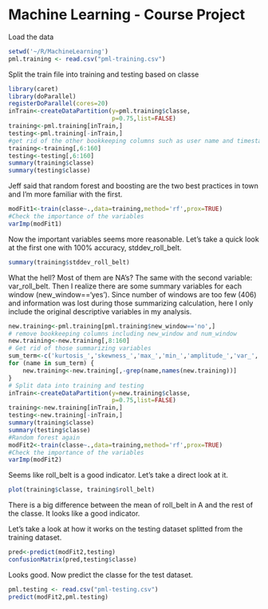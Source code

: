 Machine Learning - Course Project
========================================================
Load the data

```r
setwd('~/R/MachineLearning')
pml.training <- read.csv("pml-training.csv")
```

Split the train file into training and testing based on classe

```r
library(caret)
library(doParallel)
registerDoParallel(cores=20)
inTrain<-createDataPartition(y=pml.training$classe,
                             p=0.75,list=FALSE)
training<-pml.training[inTrain,]
testing<-pml.training[-inTrain,]
#get rid of the other bookkeeping columns such as user name and timestamps.
training<-training[,6:160]
testing<-testing[,6:160]
summary(training$classe)
summary(testing$classe)
```

Jeff said that random forest and boosting are the two best practices in town and I'm more familiar with the first.

```r
modFit1<-train(classe~.,data=training,method='rf',prox=TRUE)
#Check the importance of the variables
varImp(modFit1)
```

Now the important variables seems more reasonable. Let's take a quick look at the first one with 100% accuracy, stddev_roll_belt.

```r
summary(training$stddev_roll_belt)
```

What the hell? Most of them are NA's? The same with the second variable: var_roll_belt. Then I realize there are some summary variables for each window (new_window=='yes'). Since number of windows are too few (406) and information was lost during those summarizing calculation, here I only include the original descriptive variables in my analysis.

```r
new.training<-pml.training[pml.training$new_window=='no',]
# remove bookkeeping columns including new_window and num_window 
new.training<-new.training[,8:160]
# Get rid of those summarizing variables
sum_term<-c('kurtosis_','skewness_','max_','min_','amplitude_','var_','avg_','stddev_')
for (name in sum_term) {
    new.training<-new.training[,-grep(name,names(new.training))]
}
# Split data into training and testing
inTrain<-createDataPartition(y=new.training$classe,
                             p=0.75,list=FALSE)
training<-new.training[inTrain,]
testing<-new.training[-inTrain,]
summary(training$classe)
summary(testing$classe)
#Random forest again
modFit2<-train(classe~.,data=training,method='rf',prox=TRUE)
#Check the importance of the variables
varImp(modFit2)
```

Seems like roll_belt is a good indicator. Let's take a direct look at it.
```r
plot(training$classe, training$roll_belt)
```

There is a big difference between the mean of roll_belt in A and the rest of the classe. It looks like a good indicator.

Let's take a look at how it works on the testing dataset splitted from the training dataset.

```r
pred<-predict(modFit2,testing)
confusionMatrix(pred,testing$classe)
```

Looks good. Now predict the classe for the test dataset.

```r
pml.testing <- read.csv("pml-testing.csv")
predict(modFit2,pml.testing)
```